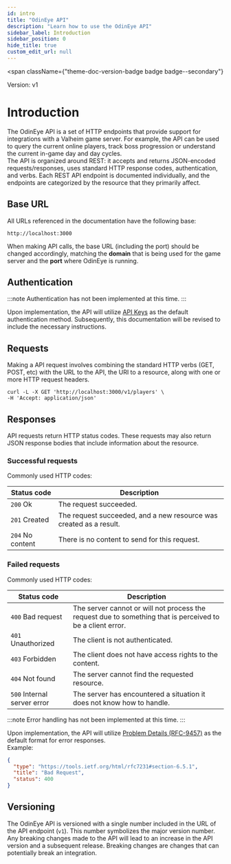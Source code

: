 ```yaml
---
id: intro
title: "OdinEye API"
description: "Learn how to use the OdinEye API"
sidebar_label: Introduction
sidebar_position: 0
hide_title: true
custom_edit_url: null
---
```



<span
  className={"theme-doc-version-badge badge badge--secondary"}
>
  Version: v1
</span>

# Introduction

The OdinEye API is a set of HTTP endpoints that provide support for integrations with a Valheim game server. For example, the API can be used to query the current online players, track boss progression or understand the current in-game day and day cycles.  
The API is organized around REST: it accepts and returns JSON-encoded requests/responses, uses standard HTTP response codes, authentication, and verbs.
Each REST API endpoint is documented individually, and the endpoints are categorized by the resource that they primarily affect.

## Base URL

All URLs referenced in the documentation have the following base:

```
http://localhost:3000
```

When making API calls, the base URL (including the port) should be changed accordingly, matching the <b>domain</b> that is being used for the game server and the <b>port</b> where OdinEye is running.

## Authentication

:::note
Authentication has not been implemented at this time.
:::

Upon implementation, the API will utilize [API Keys](https://en.wikipedia.org/wiki/API_key) as the default authentication method. Subsequently, this documentation will be revised to include the necessary instructions.

## Requests

Making a API request involves combining the standard HTTP verbs (GET, POST, etc) with the URL to the API, the URI to a resource, along with one or more HTTP request headers.

```curl showLineNumbers
curl -L -X GET 'http://localhost:3000/v1/players' \
-H 'Accept: application/json'
```

## Responses

API requests return HTTP status codes. These requests may also return JSON response bodies that include information about the resource.

### Successful requests

Commonly used HTTP codes:

| Status code      | Description                                                        |
|------------------|--------------------------------------------------------------------|
| `200` Ok         | The request succeeded.                                             |
| `201` Created    | The request succeeded, and a new resource was created as a result. |
| `204` No content | There is no content to send for this request.                      |


### Failed requests

Commonly used HTTP codes:

| Status code                 | Description                                                                                                |
|-----------------------------|------------------------------------------------------------------------------------------------------------|
| `400` Bad request           | The server cannot or will not process the request due to something that is perceived to be a client error. |
| `401` Unauthorized          | The client is not authenticated.                                                                           |
| `403` Forbidden             | The client does not have access rights to the content.                                                     |
| `404` Not found             | The server cannot find the requested resource.                                                             |
| `500` Internal server error | The server has encountered a situation it does not know how to handle.                                     |


:::note
Error handling has not been implemented at this time.
:::

Upon implementation, the API will utilize [Problem Details (RFC-9457)](https://datatracker.ietf.org/doc/html/rfc9457) as the default format for error responses.  
Example:

```json
{
  "type": "https://tools.ietf.org/html/rfc7231#section-6.5.1",
  "title": "Bad Request",
  "status": 400
}
```

## Versioning

The OdinEye API is versioned with a single number included in the URL of the API endpoint (`v1`). This number symbolizes the major version number.  
Any breaking changes made to the API will lead to an increase in the API version and a subsequent release. Breaking changes are changes that can potentially break an integration.